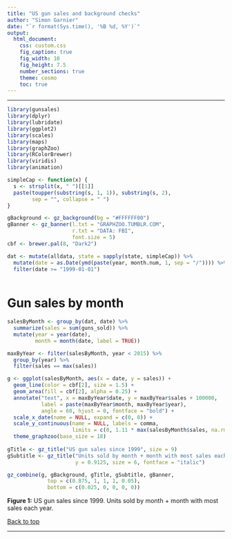 ```yaml
---
title: "US gun sales and background checks"
author: "Simon Garnier"
date: "`r format(Sys.time(), '%B %d, %Y')`"
output:
  html_document:
    css: custom.css
    fig_caption: true
    fig_width: 10
    fig_height: 7.5
    number_sections: true
    theme: cosmo
    toc: true
---
```


--- 

```r
library(gunsales)
library(dplyr)
library(lubridate)
library(ggplot2)
library(scales)
library(maps)
library(graphZoo)
library(RColorBrewer)
library(viridis)
library(animation)

simpleCap <- function(x) {
  s <- strsplit(x, " ")[[1]]
  paste(toupper(substring(s, 1, 1)), substring(s, 2),
        sep = "", collapse = " ")
}

gBackground <- gz_background(bg = "#FFFFFF00")
gBanner <- gz_banner(l.txt = "GRAPHZOO.TUMBLR.COM", 
                     r.txt = "DATA: FBI",
                     font.size = 5)
cbf <- brewer.pal(8, "Dark2")

dat <- mutate(alldata, state = sapply(state, simpleCap)) %>%
  mutate(date = as.Date(ymd(paste(year, month.num, 1, sep = "/")))) %>%
  filter(date >= "1999-01-01")
  
```


# Gun sales by month

```r
salesByMonth <- group_by(dat, date) %>%
  summarize(sales = sum(guns_sold)) %>%
  mutate(year = year(date),
         month = month(date, label = TRUE))

maxByYear <- filter(salesByMonth, year < 2015) %>%
  group_by(year) %>%
  filter(sales == max(sales))

g <- ggplot(salesByMonth, aes(x = date, y = sales)) +
  geom_line(color = cbf[2], size = 1.5) +
  geom_area(fill = cbf[2], alpha = 0.25) + 
  annotate("text", x = maxByYear$date, y = maxByYear$sales + 100000,
           label = paste(maxByYear$month, maxByYear$year), 
           angle = 60, hjust = 0, fontface = "bold") +
  scale_x_date(name = NULL, expand = c(0, 0)) +
  scale_y_continuous(name = NULL, labels = comma, 
                     limits = c(0, 1.11 * max(salesByMonth$sales, na.rm = TRUE))) + 
  theme_graphzoo(base_size = 18)
  
gTitle <- gz_title("US gun sales since 1999", size = 9)
gSubtitle <- gz_title("Units sold by month + month with most sales each year", 
                      y = 0.9125, size = 6, fontface = "italic")

gz_combine(g, gBackground, gTitle, gSubtitle, gBanner,
             top = c(0.875, 1, 1, 1, 0.05), 
             bottom = c(0.025, 0, 0, 0, 0))
```
<p class="caption">**Figure 1:** US gun sales since 1999. Units sold by month + 
month with most sales each year.</p>

[Back to top]("#")

---

